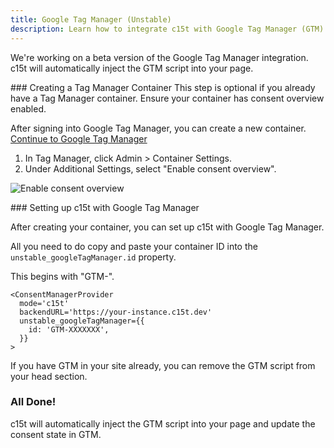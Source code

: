```yaml
---
title: Google Tag Manager (Unstable)
description: Learn how to integrate c15t with Google Tag Manager (GTM).
---
```


We're working on a beta version of the Google Tag Manager integration.
c15t will automatically inject the GTM script into your page.

<Steps> 
<Step>
### Creating a Tag Manager Container

<Callout type="note">
This step is optional if you already have a Tag Manager container. Ensure your container has consent overview enabled.
</Callout>

After signing into Google Tag Manager, you can create a new container.
[Continue to Google Tag Manager](https://tagmanager.google.com/)

1. In Tag Manager, click Admin > Container Settings.
2. Under Additional Settings, select "Enable consent overview".

![Enable consent overview](./assets/container-settings.png)
</Step>

<Step>
### Setting up c15t with Google Tag Manager

After creating your container, you can set up c15t with Google Tag Manager.

All you need to do copy and paste your container ID into the `unstable_googleTagManager.id` property.

This begins with "GTM-". 

```tsx
<ConsentManagerProvider
  mode='c15t'
  backendURL='https://your-instance.c15t.dev'
  unstable_googleTagManager={{
    id: 'GTM-XXXXXXX',
  }}
>
```

If you have GTM in your site already, you can remove the GTM script from your head section.

</Step>
</Steps>

### All Done!

c15t will automatically inject the GTM script into your page and update the consent state in GTM.







